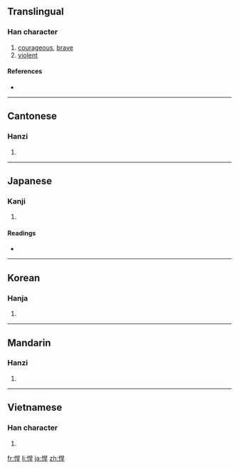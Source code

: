 ==Translingual==

===Han character===
{{Han char|rn=61|rad=心|as=07|sn=10|four=9604<sub>1</sub>|canj=心日一十 (PAMJ)}}

# [[courageous]], [[brave]]
# [[violent]]

====References====
* {{Han ref|kx=0387.010|dkj=10643|dj=0719.130|hdz=42304.020|uh=608D|ud=24717|bh=AEAB|bd=44715}}

----

==Cantonese==

===Hanzi===
{{yue-hanzi|jyut=|y=hon5, hon6}}

# {{defn|Cantonese|sort=心07}}

----

==Japanese==

===Kanji===
{{ja-kanji|grade=|rs=心07}}

# {{defn|Japanese|sort=心07}}

====Readings====
* {{ja-readings|on=[[かん]] (kan)|kun=[[たけし]] (takeshi)}}

----

==Korean==

===Hanja===
{{ko-hanja|hangeul=한|eumhun=|rv=han|mr=han|y=han}}

# {{defn|Korean|sort=心07}}

----

==Mandarin==

===Hanzi===
{{cmn-hanzi|pin=[[bó]] ([[bo2]]), [[hàn]] ([[han4]])|wg=po<sup>2</sup>, han<sup>4</sup>}}

# {{defn|Mandarin|sort=心07}}

----

==Vietnamese==

===Han character===
{{vi-hantu|[[hãn]]|rs=心07}}

# {{defn|Vietnamese|sort=心07}}

[[fr:悍]]
[[li:悍]]
[[ja:悍]]
[[zh:悍]]